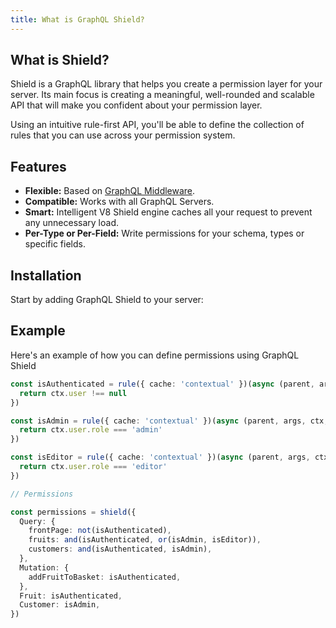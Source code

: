 ```yaml
---
title: What is GraphQL Shield?
---
```


## What is Shield?

Shield is a GraphQL library that helps you create a permission layer for your server.
Its main focus is creating a meaningful, well-rounded and scalable API that will make you
confident about your permission layer.

Using an intuitive rule-first API, you'll be able to define the collection of rules
that you can use across your permission system.

## Features

- **Flexible:** Based on [GraphQL Middleware](https://github.com/prismagraphql/graphql-middleware).
- **Compatible:** Works with all GraphQL Servers.
- **Smart:** Intelligent V8 Shield engine caches all your request to prevent any unnecessary load.
- **Per-Type or Per-Field:** Write permissions for your schema, types or specific fields.

## Installation

Start by adding GraphQL Shield to your server:

<PackageInstall packages="graphql-shield" />

## Example

Here's an example of how you can define permissions using GraphQL Shield

```ts
const isAuthenticated = rule({ cache: 'contextual' })(async (parent, args, ctx, info) => {
  return ctx.user !== null
})

const isAdmin = rule({ cache: 'contextual' })(async (parent, args, ctx, info) => {
  return ctx.user.role === 'admin'
})

const isEditor = rule({ cache: 'contextual' })(async (parent, args, ctx, info) => {
  return ctx.user.role === 'editor'
})

// Permissions

const permissions = shield({
  Query: {
    frontPage: not(isAuthenticated),
    fruits: and(isAuthenticated, or(isAdmin, isEditor)),
    customers: and(isAuthenticated, isAdmin),
  },
  Mutation: {
    addFruitToBasket: isAuthenticated,
  },
  Fruit: isAuthenticated,
  Customer: isAdmin,
})
```

